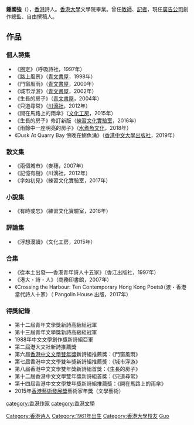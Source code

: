 {{blpunsourced}}

'''鍾國強'''（{{bd|1961年||}}），[[香港|香港]]詩人。[[香港大學|香港大學]]文學院畢業。曾任[[教師|教師]]、[[記者|記者]]，現任[[廣告公司|廣告公司]]創作總監、自由撰稿人。

==作品==
===個人詩集===
*《圈定》（呼吸詩社，1997年）
*《路上風景》（[[青文書屋|青文書屋]]，1998年）
*《門窗風雨》（[[青文書屋|青文書屋]]，2000年）
*《城市浮游》（[[青文書屋|青文書屋]]，2002年）
*《生長的房子》（[[青文書屋|青文書屋]]，2004年）
*《只道尋常》（[[川漓社|川漓社]]，2012年）
*《開在馬路上的雨傘》（[[文化工房|文化工房]]，2015年）
*《生長的房子》修訂新版（[[練習文化實驗室|練習文化實驗室]]，2016年）
*《雨餘中一座明亮的房子》（[[水煮魚文化|水煮魚文化]]，2018年）
*《Dusk At Quarry Bay 傍晚在鰂魚涌》（[[香港中文大學出版社|香港中文大學出版社]]，2019年）

===散文集===
*《兩個城市》（麥穗，2007年）
*《記憶有樹》（川漓社，2012年）
*《字如初見》（練習文化實驗室，2017年）

===小說集===
*《有時或忘》（練習文化實驗室，2016年）

===評論集===
*《浮想漫讀》（文化工房，2015年）

===合集===
*《從本土出發──香港青年詩人十五家》（香江出版社，1997年）
*《港大・詩・人》（商務印書館，2007年）
*《Crossing the Harbour: Ten Contemporary Hong Kong Poets》（渡・香港當代詩人十家）（ Pangolin House 出版，2017年）

===得獎紀錄===
* 第十二屆青年文學獎新詩高級組冠軍
* 第十三屆青年文學獎新詩高級組冠軍
* 1988年中文文學創作獎新詩組亞軍
* 第二屆港大文社新詩推薦獎
* 第六屆[[香港中文文學雙年獎|香港中文文學雙年獎]]新詩組推薦獎：《門窗風雨》
* 第七屆香港中文文學雙年獎新詩組推薦獎：《城市浮游》
* 第八屆香港中文文學雙年獎新詩組首獎：《生長的房子》
* 第十二屆香港中文文學雙年獎新詩組首獎：《只道尋常》
* 第十四屆香港中文文學雙年獎新詩組推薦獎：《開在馬路上的雨傘》
* 2015年[[香港藝術發展獎|香港藝術發展獎]]藝術家年獎（文學藝術）

[[category:香港作家|category:香港作家]]
[[Category:香港诗人|Category:香港诗人]]
[[category:香港文學|category:香港文學]]
[[Category:1961年出生|Category:1961年出生]]
[[Category:香港大學校友|Category:香港大學校友]]
[[Category:鍾姓|Guo]]